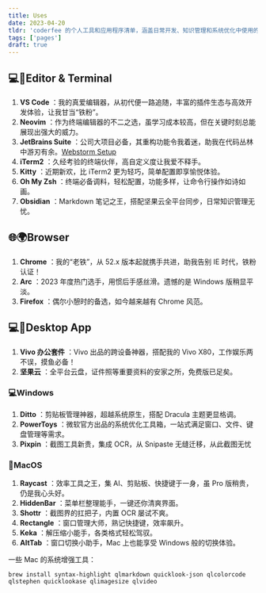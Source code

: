 ```yaml
---
title: Uses
date: 2023-04-20
tldr: 'coderfee 的个人工具和应用程序清单，涵盖日常开发、知识管理和系统优化中使用的首选软件'
tags: ['pages']
draft: true
---
```


## 💻📝Editor & Terminal

1. **VS Code** [](https://code.visualstudio.com/)：我的真爱编辑器，从初代便一路追随，丰富的插件生态与高效开发体验，让我甘当“铁粉”。
2. **Neovim** [](https://neovim.io/)：作为终端编辑器的不二之选，虽学习成本较高，但在关键时刻总能展现出强大的威力。
3. **JetBrains Suite** [](https://www.jetbrains.com/)：公司大项目必备，其重构功能令我着迷，助我在代码丛林中游刃有余。[Webstorm Setup](/blog/webstorm)
4. **iTerm2** [](https://iterm2.com/)：久经考验的终端伙伴，高自定义度让我爱不释手。
5. **Kitty** [](https://sw.kovidgoyal.net/kitty/)：近期新欢，比 iTerm2 更为轻巧，简单配置即享愉悦体验。
6. **Oh My Zsh** [](https://ohmyz.sh/)：终端必备调料，轻松配置，功能多样，让命令行操作如诗如画。
7. **Obsidian** [](https://obsidian.md/)：Markdown 笔记之王，搭配坚果云全平台同步，日常知识管理无忧。

## 🌐🌍Browser

1. **Chrome** [](https://www.google.com/chrome/)：我的“老铁”，从 52.x 版本起就携手共进，助我告别 IE 时代，铁粉认证！
2. **Arc** [](https://arc.net/)：2023 年度热门选手，用惯后手感丝滑。遗憾的是 Windows 版稍显平淡。
3. **Firefox** [](https://www.mozilla.org/en-US/firefox/)：偶尔小憩时的备选，如今越来越有 Chrome 风范。

## 💻📱Desktop App

1. **Vivo 办公套件** [](https://pc.vivo.com)：Vivo 出品的跨设备神器，搭配我的 Vivo X80，工作娱乐两不误，摸鱼必备！
2. **坚果云** [](https://www.jianguoyun.com/)：全平台云盘，证件照等重要资料的安家之所，免费版已足矣。

### 💻Windows

1. **Ditto** [](https://ditto-cp.sourceforge.io/)：剪贴板管理神器，超越系统原生，搭配 Dracula 主题更显格调。
2. **PowerToys** [](https://github.com/microsoft/PowerToys)：微软官方出品的系统优化工具箱，一站式满足窗口、文件、键盘管理等需求。
3. **Pixpin** [](https://pixpinapp.com/)：截图工具新贵，集成 OCR，从 Snipaste 无缝迁移，从此截图无忧

### 🍎MacOS

1. **Raycast** [](https://www.raycast.com/)：效率工具之王，集 AI、剪贴板、快捷键于一身，虽 Pro 版稍贵，仍是我心头好。
2. **HiddenBar** [](https://github.com/)：菜单栏整理能手，一键还你清爽界面。
3. **Shottr** [](https://shottr.ren/)：截图界的扛把子，内置 OCR 屡试不爽。
4. **Rectangle** [](https://rectangleapp.com/)：窗口管理大师，熟记快捷键，效率飙升。
5. **Keka** [](https://www.keka.io/)：解压缩小能手，各类格式轻松驾驭。
6. **AltTab** [](https://alt-tab-macos.netlify.app/)：窗口切换小助手，Mac 上也能享受 Windows 般的切换体验。

一些 Mac 的系统增强工具：

```shell
brew install syntax-highlight qlmarkdown quicklook-json qlcolorcode qlstephen quicklookase qlimagesize qlvideo
```

